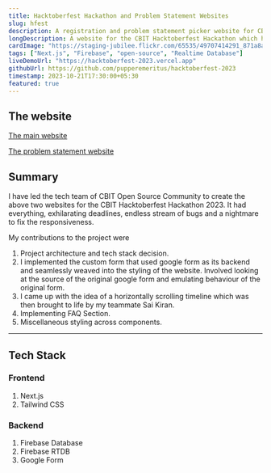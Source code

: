 ```yaml
---
title: Hacktoberfest Hackathon and Problem Statement Websites
slug: hfest
description: A registration and problem statement picker website for CBIT Hacktoberfest Hackathon.
longDescription: A website for the CBIT Hacktoberfest Hackathon which had registration and problem statement selection with a Firebase RTDB backend.
cardImage: "https://staging-jubilee.flickr.com/65535/49707414291_871a8a081a_q.jpg"
tags: ["Next.js", "Firebase", "open-source", "Realtime Database"]
liveDemoUrl: "https://hacktoberfest-2023.vercel.app"
githubUrl: https://github.com/pupperemeritus/hacktoberfest-2023
timestamp: 2023-10-21T17:30:00+05:30
featured: true
---
```


## The website

[The main website](https://hacktoberfest-2023.vercel.app)

[The problem statement website](https://coschfest23ps.vercel.app)

## Summary

I have led the tech team of CBIT Open Source Community to create the above two websites for the CBIT Hacktoberfest Hackathon 2023.
It had everything, exhilarating deadlines, endless stream of bugs and a nightmare to fix the responsiveness.

My contributions to the project were

1. Project architecture and tech stack decision.
2. I implemented the custom form that used google form as its backend and seamlessly weaved into the styling of the website. Involved looking at the source of the original google form and emulating behaviour of the original form.
3. I came up with the idea of a horizontally scrolling timeline which was then brought to life by my teammate Sai Kiran.
4. Implementing FAQ Section.
5. Miscellaneous styling across components.

---

## Tech Stack

### Frontend

1. Next.js
2. Tailwind CSS

### Backend

1. Firebase Database
2. Firebase RTDB
3. Google Form
